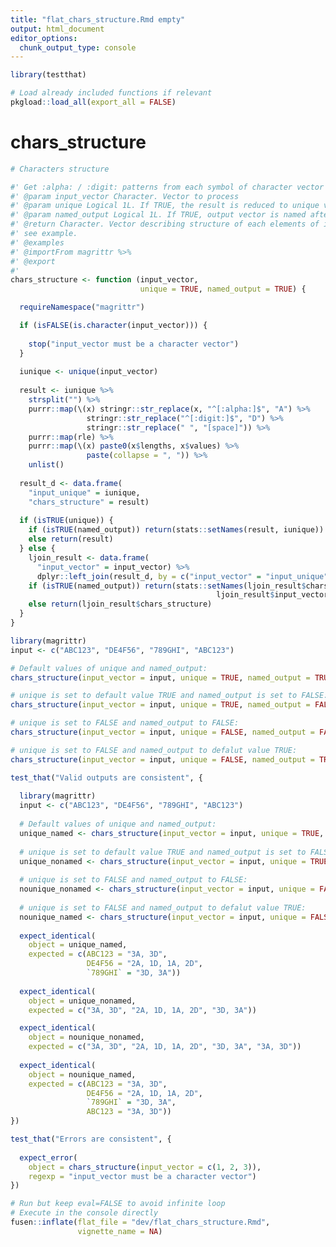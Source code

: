 ```yaml
---
title: "flat_chars_structure.Rmd empty"
output: html_document
editor_options: 
  chunk_output_type: console
---
```


```r
library(testthat)
```

```r
# Load already included functions if relevant
pkgload::load_all(export_all = FALSE)
```

# chars_structure

```r
# Characters structure

#' Get :alpha: / :digit: patterns from each symbol of character vector
#' @param input_vector Character. Vector to process
#' @param unique Logical 1L. If TRUE, the result is reduced to unique values.
#' @param named_output Logical 1L. If TRUE, output vector is named after corresponding input values. 
#' @return Character. Vector describing structure of each elements of input_vector,
#' see example. 
#' @examples
#' @importFrom magrittr %>%
#' @export
#'
chars_structure <- function (input_vector, 
                             unique = TRUE, named_output = TRUE) {

  requireNamespace("magrittr")

  if (isFALSE(is.character(input_vector))) {
    
    stop("input_vector must be a character vector")
  }
  
  iunique <- unique(input_vector)
  
  result <- iunique %>%
    strsplit("") %>%
    purrr::map(\(x) stringr::str_replace(x, "^[:alpha:]$", "A") %>%
                 stringr::str_replace("^[:digit:]$", "D") %>%
                 stringr::str_replace(" ", "[space]")) %>%
    purrr::map(rle) %>%
    purrr::map(\(x) paste0(x$lengths, x$values) %>%
                 paste(collapse = ", ")) %>%
    unlist()
  
  result_d <- data.frame(
    "input_unique" = iunique, 
    "chars_structure" = result)
  
  if (isTRUE(unique)) {
    if (isTRUE(named_output)) return(stats::setNames(result, iunique)) 
    else return(result)
  } else {
    ljoin_result <- data.frame(
      "input_vector" = input_vector) %>% 
      dplyr::left_join(result_d, by = c("input_vector" = "input_unique"))
    if (isTRUE(named_output)) return(stats::setNames(ljoin_result$chars_structure, 
                                              ljoin_result$input_vector))
    else return(ljoin_result$chars_structure)
  }
}
```

```r
library(magrittr)
input <- c("ABC123", "DE4F56", "789GHI", "ABC123")

# Default values of unique and named_output: 
chars_structure(input_vector = input, unique = TRUE, named_output = TRUE)

# unique is set to default value TRUE and named_output is set to FALSE: 
chars_structure(input_vector = input, unique = TRUE, named_output = FALSE)

# unique is set to FALSE and named_output to FALSE: 
chars_structure(input_vector = input, unique = FALSE, named_output = FALSE)

# unique is set to FALSE and named_output to defalut value TRUE: 
chars_structure(input_vector = input, unique = FALSE, named_output = TRUE)
```

```r
test_that("Valid outputs are consistent", {
  
  library(magrittr)
  input <- c("ABC123", "DE4F56", "789GHI", "ABC123")
  
  # Default values of unique and named_output: 
  unique_named <- chars_structure(input_vector = input, unique = TRUE, named_output = TRUE)
  
  # unique is set to default value TRUE and named_output is set to FALSE: 
  unique_nonamed <- chars_structure(input_vector = input, unique = TRUE, named_output = FALSE)
  
  # unique is set to FALSE and named_output to FALSE: 
  nounique_nonamed <- chars_structure(input_vector = input, unique = FALSE, named_output = FALSE)
  
  # unique is set to FALSE and named_output to defalut value TRUE: 
  nounique_named <- chars_structure(input_vector = input, unique = FALSE, named_output = TRUE)
  
  expect_identical(
    object = unique_named, 
    expected = c(ABC123 = "3A, 3D", 
                 DE4F56 = "2A, 1D, 1A, 2D", 
                 `789GHI` = "3D, 3A"))
  
  expect_identical(
    object = unique_nonamed, 
    expected = c("3A, 3D", "2A, 1D, 1A, 2D", "3D, 3A"))

  expect_identical(
    object = nounique_nonamed, 
    expected = c("3A, 3D", "2A, 1D, 1A, 2D", "3D, 3A", "3A, 3D"))
    
  expect_identical(
    object = nounique_named, 
    expected = c(ABC123 = "3A, 3D", 
                 DE4F56 = "2A, 1D, 1A, 2D", 
                 `789GHI` = "3D, 3A", 
                 ABC123 = "3A, 3D"))
})

test_that("Errors are consistent", {
  
  expect_error(
    object = chars_structure(input_vector = c(1, 2, 3)),
    regexp = "input_vector must be a character vector")
})
```


```r
# Run but keep eval=FALSE to avoid infinite loop
# Execute in the console directly
fusen::inflate(flat_file = "dev/flat_chars_structure.Rmd", 
               vignette_name = NA)
```

